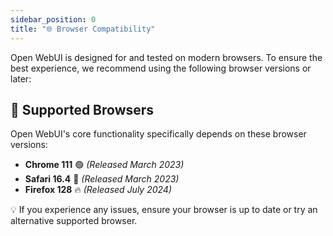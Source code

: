 ```yaml
---
sidebar_position: 0
title: "🌐 Browser Compatibility"
---
```


Open WebUI is designed for and tested on modern browsers. To ensure the best experience, we recommend using the following browser versions or later:

## 🚀 Supported Browsers

Open WebUI's core functionality specifically depends on these browser versions:

- **Chrome 111** 🟢 *(Released March 2023)*
- **Safari 16.4** 🍏 *(Released March 2023)*
- **Firefox 128** 🔥 *(Released July 2024)*

💡 If you experience any issues, ensure your browser is up to date or try an alternative supported browser.
